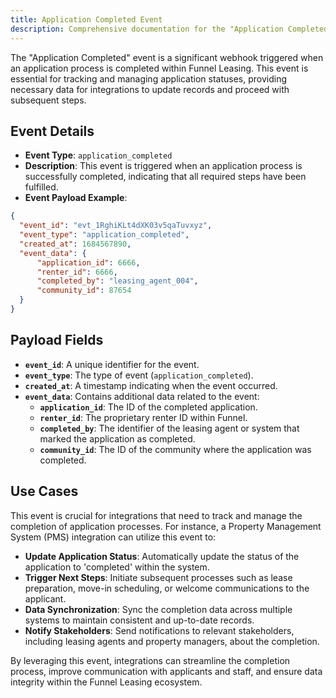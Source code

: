 ```yaml
---
title: Application Completed Event
description: Comprehensive documentation for the "Application Completed" webhook event, detailing its purpose, payload, and use cases for seamless integration within the Funnel Leasing platform.
---
```


The "Application Completed" event is a significant webhook triggered when an application process is completed within Funnel Leasing. This event is essential for tracking and managing application statuses, providing necessary data for integrations to update records and proceed with subsequent steps.

## Event Details

- **Event Type**: `application_completed`
- **Description**: This event is triggered when an application process is successfully completed, indicating that all required steps have been fulfilled.
- **Event Payload Example**:

```json
{
  "event_id": "evt_1RghiKLt4dXK03v5qaTuvxyz",
  "event_type": "application_completed",
  "created_at": 1684567890,
  "event_data": {
      "application_id": 6666,
      "renter_id": 6666,
      "completed_by": "leasing_agent_004",
      "community_id": 87654
  }
}
```

## Payload Fields

- **`event_id`**: A unique identifier for the event.
- **`event_type`**: The type of event (`application_completed`).
- **`created_at`**: A timestamp indicating when the event occurred.
- **`event_data`**: Contains additional data related to the event:
  - **`application_id`**: The ID of the completed application.
  - **`renter_id`**: The proprietary renter ID within Funnel.
  - **`completed_by`**: The identifier of the leasing agent or system that marked the application as completed.
  - **`community_id`**: The ID of the community where the application was completed.

## Use Cases

This event is crucial for integrations that need to track and manage the completion of application processes. For instance, a Property Management System (PMS) integration can utilize this event to:

- **Update Application Status**: Automatically update the status of the application to 'completed' within the system.
- **Trigger Next Steps**: Initiate subsequent processes such as lease preparation, move-in scheduling, or welcome communications to the applicant.
- **Data Synchronization**: Sync the completion data across multiple systems to maintain consistent and up-to-date records.
- **Notify Stakeholders**: Send notifications to relevant stakeholders, including leasing agents and property managers, about the completion.

By leveraging this event, integrations can streamline the completion process, improve communication with applicants and staff, and ensure data integrity within the Funnel Leasing ecosystem.